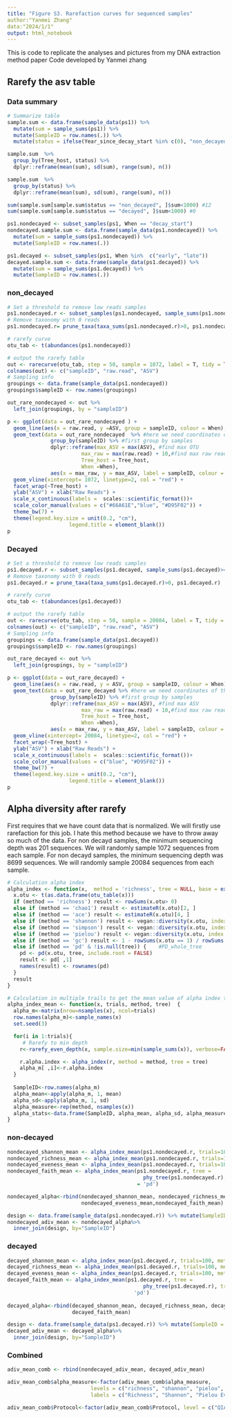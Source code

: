 ```yaml
---
title: "Figure S3. Rarefaction curves for sequenced samples"
author:"Yanmei Zhang"
data:"2024/1/1"
output: html_notebook
---
```


This is code to replicate the analyses and pictures from my DNA extraction method paper
Code developed by Yanmei zhang


## Rarefy the asv table
### Data summary
```r
# Summarize table
sample.sum <- data.frame(sample_data(ps1)) %>%
  mutate(sum = sample_sums(ps1)) %>% 
  mutate(SampleID = row.names(.)) %>%
  mutate(status = ifelse(Year_since_decay_start %in% c(0), "non_decayed", "decayed"))   

sample.sum  %>%
  group_by(Tree_host, status) %>%
  dplyr::reframe(mean(sum), sd(sum), range(sum), n())

sample.sum  %>%
  group_by(status) %>%
  dplyr::reframe(mean(sum), sd(sum), range(sum), n())

sum(sample.sum[sample.sum$status == "non_decayed", ]$sum<1000) #12
sum(sample.sum[sample.sum$status == "decayed", ]$sum<1000) #0

ps1.nondecayed <- subset_samples(ps1, When == "decay_start")
nondecayed.sample.sum <- data.frame(sample_data(ps1.nondecayed)) %>%
  mutate(sum = sample_sums(ps1.nondecayed)) %>%
  mutate(SampleID = row.names(.))

ps1.decayed <- subset_samples(ps1, When %in%  c("early", "late"))
decayed.sample.sum <- data.frame(sample_data(ps1.decayed)) %>%
  mutate(sum = sample_sums(ps1.decayed)) %>%
  mutate(SampleID = row.names(.))
```

### non_decayed
```r
# Set a threshold to remove low reads samples
ps1.nondecayed.r <- subset_samples(ps1.nondecayed, sample_sums(ps1.nondecayed)>=1072) # 12 samples removed from birch time 0 # if 6854, 18 samples removed from time 0 # if 200, 0 samples removed
# Remove taxonomy with 0 reads
ps1.nondecayed.r= prune_taxa(taxa_sums(ps1.nondecayed.r)>0, ps1.nondecayed.r)

# rarefy curve
otu_tab <- t(abundances(ps1.nondecayed))

# output the rarefy table
out <- rarecurve(otu_tab, step = 50, sample = 1072, label = T, tidy = TRUE)
colnames(out) <- c("sampleID", "raw.read", "ASV")
# Sampling info
groupings <- data.frame(sample_data(ps1.nondecayed))
groupings$sampleID <- row.names(groupings)

out_rare_nondecayed <- out %>%
  left_join(groupings, by = "sampleID")

p <- ggplot(data = out_rare_nondecayed ) +
  geom_line(aes(x = raw.read, y =ASV, group = sampleID, colour = When), linewidth = .2) +
  geom_text(data = out_rare_nondecayed  %>% #here we need coordinates of the labels
              group_by(sampleID) %>% #first group by samples
              dplyr::reframe(max_ASV = max(ASV), #find max OTU
                        max_raw = max(raw.read) + 10,#find max raw read
                        Tree_host = Tree_host,
                        When =When), 
              aes(x = max_raw, y = max_ASV, label = sampleID, colour = When), size = 1.7, check_overlap = T, hjust = 0)+
  geom_vline(xintercept= 1072, linetype=2, col = "red") +
  facet_wrap(~Tree_host) +
  ylab("ASV") + xlab("Raw Reads") +
  scale_x_continuous(labels =  scales::scientific_format())+
  scale_color_manual(values = c("#66A61E","blue", "#D95F02")) +
  theme_bw(7) +
  theme(legend.key.size = unit(0.2, "cm"),
                    legend.title = element_blank())
p
```

### Decayed
```r
# Set a threshold to remove low reads samples
ps1.decayed.r <- subset_samples(ps1.decayed, sample_sums(ps1.decayed)>=20084) #16 samples removed; 1 samples removed if >12203
# Remove taxonomy with 0 reads
ps1.decayed.r = prune_taxa(taxa_sums(ps1.decayed.r)>0, ps1.decayed.r)

# rarefy curve
otu_tab <- t(abundances(ps1.decayed))

# output the rarefy table
out <- rarecurve(otu_tab, step = 50, sample = 20084, label = T, tidy = TRUE)
colnames(out) <- c("sampleID", "raw.read", "ASV")
# Sampling info
groupings <- data.frame(sample_data(ps1.decayed))
groupings$sampleID <- row.names(groupings)

out_rare_decayed <- out %>%
  left_join(groupings, by = "sampleID")

p <- ggplot(data = out_rare_decayed) +
  geom_line(aes(x = raw.read, y = ASV, group = sampleID, colour = When), linewidth = .2) +
  geom_text(data = out_rare_decayed %>% #here we need coordinates of the labels
              group_by(sampleID) %>% #first group by samples
              dplyr::reframe(max_ASV = max(ASV), #find max ASV
                        max_raw = max(raw.read) + 10,#find max raw read
                        Tree_host = Tree_host,
                        When =When), 
              aes(x = max_raw, y = max_ASV, label = sampleID, colour = When), size = 1.5, check_overlap = T, hjust = 0)+
  geom_vline(xintercept= 20084, linetype=2, col = "red") +
  facet_wrap(~Tree_host) +
  ylab("ASV") + xlab("Raw Reads") +
  scale_x_continuous(labels =  scales::scientific_format())+
  scale_color_manual(values = c("blue", "#D95F02")) +
  theme_bw(7) +
  theme(legend.key.size = unit(0.2, "cm"),
                    legend.title = element_blank()) 
p
```

## Alpha diversity after rarefy
First requires that we have count data that is normalized. We will firstly use rarefaction for this job. I hate this method because we have to throw away so much of the data. For non decayd samples, the minimum sequencing depth was 201 sequences. We will randomly sample 1072 sequences from each sample. For non decayd samples, the minimum sequencing depth was 8699 sequences. We will randomly sample 20084 sequences from each sample. 
```r
# Calculation alpha index
alpha_index <- function(x,  method = 'richness', tree = NULL, base = exp(1)) {
  x.otu <- t(as.data.frame(otu_table(x)))
  if (method == 'richness') result <- rowSums(x.otu> 0)   
  else if (method == 'chao1') result <- estimateR(x.otu)[2, ]    
  else if (method == 'ace') result <- estimateR(x.otu)[4, ]    
  else if (method == 'shannon') result <- vegan::diversity(x.otu, index = 'shannon', base = base)    
  else if (method == 'simpson') result <- vegan::diversity(x.otu, index = 'simpson')    #Gini-Simpson 
  else if (method == 'pielou') result <- vegan::diversity(x.otu, index = 'shannon', base = base) / log(estimateR(x.otu)[1, ], base)  
  else if (method == 'gc') result <- 1 - rowSums(x.otu == 1) / rowSums(x.otu)    #goods_coverage
  else if (method == 'pd' & !is.null(tree)) {    #PD_whole_tree
    pd <- pd(x.otu, tree, include.root = FALSE)
    result <- pd[ ,1]
    names(result) <- rownames(pd)
  }
  result
}

# Calculation in multiple trails to get the mean value of alpha index to minimize the effect of rarefy sampling
alpha_index_mean <- function(x, trials, method, tree)  {
  alpha_m<-matrix(nrow=nsamples(x), ncol=trials)
  row.names(alpha_m)<-sample_names(x)
  set.seed(3)

  for(i in 1:trials){
     # Rarefy to min depth
    r<-rarefy_even_depth(x, sample.size=min(sample_sums(x)), verbose=FALSE, replace=TRUE) 

    r.alpha.index <- alpha_index(r, method = method, tree = tree)
    alpha_m[ ,i]<-r.alpha.index
  }
  
  SampleID<-row.names(alpha_m)
  alpha_mean<-apply(alpha_m, 1, mean)
  alpha_sd<-apply(alpha_m, 1, sd)
  alpha_measure<-rep(method, nsamples(x))
  alpha_stats<-data.frame(SampleID, alpha_mean, alpha_sd, alpha_measure)
}
```

### non-decayed
```r
nondecayed_shannon_mean <- alpha_index_mean(ps1.nondecayed.r, trials=100, method = 'shannon')
nondecayed_richness_mean <- alpha_index_mean(ps1.nondecayed.r, trials=100, method = 'richness')
nondecayed_eveness_mean <- alpha_index_mean(ps1.nondecayed.r, trials=100, method = 'pielou')
nondecayed_faith_mean <- alpha_index_mean(ps1.nondecayed.r, tree =
                                            phy_tree(ps1.nondecayed.r), trials=100, method
                                          = 'pd')

nondecayed_alpha<-rbind(nondecayed_shannon_mean, nondecayed_richness_mean,
                        nondecayed_eveness_mean,nondecayed_faith_mean) 

design <- data.frame(sample_data(ps1.nondecayed.r)) %>% mutate(SampleID = row.names(.))
nondecayed_adiv_mean <- nondecayed_alpha%>% 
  inner_join(design, by="SampleID")
```


### decayed
```r
decayed_shannon_mean <- alpha_index_mean(ps1.decayed.r, trials=100, method = 'shannon')
decayed_richness_mean <- alpha_index_mean(ps1.decayed.r, trials=100, method = 'richness')
decayed_eveness_mean <- alpha_index_mean(ps1.decayed.r, trials=100, method = 'pielou')
decayed_faith_mean <- alpha_index_mean(ps1.decayed.r, tree =
                                            phy_tree(ps1.decayed.r), trials=100, method =
                                         'pd')
   
decayed_alpha<-rbind(decayed_shannon_mean, decayed_richness_mean, decayed_eveness_mean,
                     decayed_faith_mean) 

design <- data.frame(sample_data(ps1.decayed.r)) %>% mutate(SampleID = row.names(.))
decayed_adiv_mean <- decayed_alpha%>% 
  inner_join(design, by="SampleID")
```

### Combined
```r
adiv_mean_comb <- rbind(nondecayed_adiv_mean, decayed_adiv_mean)

adiv_mean_comb$alpha_measure<-factor(adiv_mean_comb$alpha_measure, 
                           levels = c("richness", "shannon", "pielou", "pd"),
                           labels = c("Richness", "Shannon", "Pielou Evenness", "Faith PD"))

adiv_mean_comb$Protocol<-factor(adiv_mean_comb$Protocol, level = c("QIAGEN", "CTAB"))
```